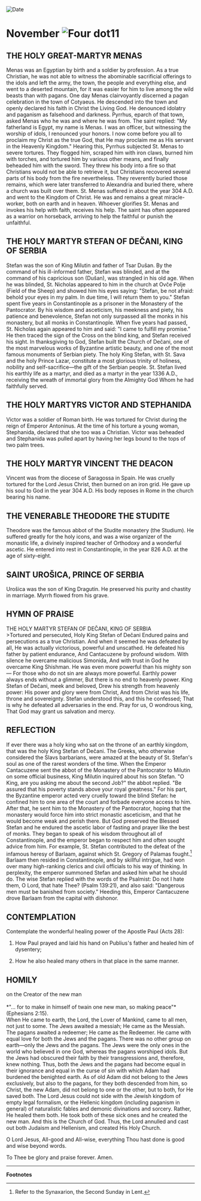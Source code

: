 
<RunningHead />
<Image src="/title-imprint.png" height={68} width={50} alt="Date" className="title-imprint"/>

# <div id="date">November <Image className="four-dot" src="/four-dot.png" height={15} width={15} alt="Four dot" />11</div>

## THE HOLY GREAT-MARTYR MENAS

Menas was an Egyptian by birth and a soldier by profession. As a true Christian, he was not able to witness the abominable sacrificial offerings to the idols and left the army, the town, the people and everything else, and went to a deserted mountain, for it was easier for him to live among the wild beasts than with pagans. One day Menas clairvoyantly discerned a pagan celebration in the town of Cotyaeus. He descended into the town and openly declared his faith in Christ the Living God. He denounced idolatry and paganism as falsehood and darkness. Pyrrhus, eparch of that town, asked Menas who he was and where he was from. The saint replied: "My fatherland is Egypt, my name is Menas. I was an officer, but witnessing the worship of idols, I renounced your honors. I now come before you all to proclaim my Christ as the true God, that He may proclaim me as His servant in the Heavenly Kingdom." Hearing this, Pyrrhus subjected St. Menas to severe tortures. They flogged him, scraped him with iron claws, burned him with torches, and tortured him by various other means, and finally beheaded him with the sword. They threw his body into a fire so that Christians would not be able to retrieve it, but Christians recovered several parts of his body from the fire nevertheless. They reverently buried those remains, which were later transferred to Alexandria and buried there, where a church was built over them. St. Menas suffered in about the year 304 A.D. and went to the Kingdom of Christ. He was and remains a great miracle-worker, both on earth and in heaven. Whoever glorifies St. Menas and invokes his help with faith, receives his help. The saint has often appeared as a warrior on horseback, arriving to help the faithful or punish the unfaithful.

## THE HOLY MARTYR STEFAN OF DEČANI, KING OF SERBIA

Stefan was the son of King Milutin and father of Tsar Dušan.  By the command of his ill-informed father, Stefan was blinded, and at the command of his capricious son (Dušan), was strangled in his old age. When he was blinded, St. Nicholas appeared to him in the church at Ovče Polje (Field of the Sheep) and showed him his eyes saying: "Stefan, be not afraid: behold your eyes in my palm. In due time, I will return them to you." Stefan spent five years in Constantinople as a prisoner in the Monastery of the Pantocrator. By his wisdom and asceticism, his meekness and piety, his patience and benevolence, Stefan not only surpassed all the monks in his monastery, but all monks in Constantinople. When five years had passed, St. Nicholas again appeared to him and said: "I came to fulfill my promise." He then traced the sign of the Cross on the blind king, and Stefan received his sight. In thanksgiving to God, Stefan built the Church of Dečani, one of the most marvelous works of Byzantine artistic beauty, and one of the most famous monuments of Serbian piety. The holy King Stefan, with St. Sava and the holy Prince Lazar, constitute a most glorious trinity of holiness, nobility and self-sacrifice—the gift of the Serbian people. St. Stefan lived his earthly life as a martyr, and died as a martyr in the year 1336 A.D., receiving the wreath of immortal glory from the Almighty God Whom he had faithfully served.

## THE HOLY MARTYRS VICTOR AND STEPHANIDA

Victor was a soldier of Roman birth. He was tortured for Christ during the reign of Emperor Antoninus. At the time of his torture a young woman, Stephanida, declared that she too was a Christian. Victor was beheaded and Stephanida was pulled apart by having her legs bound to the tops of two palm trees.

## THE HOLY MARTYR VINCENT THE DEACON

Vincent was from the diocese of Saragossa in Spain. He was cruelly tortured for the Lord Jesus Christ, then burned on an iron grid. He gave up his soul to God in the year 304 A.D. His body reposes in Rome in the church bearing his name.

## THE VENERABLE THEODORE THE STUDITE

Theodore was the famous abbot of the Studite monastery (the Studium). He suffered greatly for the holy icons, and was a wise organizer of the monastic life, a divinely inspired teacher of Orthodoxy and a wonderful ascetic. He entered into rest in Constantinople, in the year 826 A.D. at the age of sixty-eight.

## SAINT UROŠICA, PRINCE OF SERBIA

Urošica was the son of King Dragutin.  He preserved his purity and chastity in marriage. Myrrh flowed from his grave.


## HYMN OF PRAISE
<div style={{textAlign:'center', color:'crimson', fontWeight:'bold'}}>
THE HOLY MARTYR STEFAN OF DEČANI, KING OF SERBIA
</div>
>Tortured and persecuted, Holy King Stefan of Dečani  
Endured pains and persecutions as a true Christian.  
And when it seemed he was defeated by all,  
He was actually victorious, powerful and unscathed.  
He defeated his father by patient endurance,  
And Cantacuzene by profound wisdom.  
With silence he overcame malicious Simonida,  
And with trust in God he overcame King Shishman.  
He was even more powerful than his mighty son—  
For those who do not sin are always more powerful.  
Earthly power always ends without a glimmer,  
But there is no end to heavenly power.  
King Stefan of Dečani, meek and beloved,  
Drew his strength from heavenly power:  
His power and glory were from Christ,  
And from Christ was his life, throne and sovereignty.  
Stefan understood this, and this he confessed;  
That is why he defeated all adversaries in the end.  
Pray for us, O wondrous king,  
That God may grant us salvation and mercy.  


## REFLECTION

If ever there was a holy king who sat on the throne of an earthly kingdom, that was the holy King Stefan of Dečani. The Greeks, who otherwise considered the Slavs barbarians, were amazed at the beauty of St. Stefan's soul as one of the rarest wonders of the time. When the Emperor Cantacuzene sent the abbot of the Monastery of the Pantocrator to Milutin on some official business, King Milutin inquired about his son Stefan. "O King, are you asking me about the second Job?" the abbot replied. "Be assured that his poverty stands above your royal greatness." For his part, the Byzantine emperor acted very cruelly toward the blind Stefan: he confined him to one area of the court and forbade everyone access to him. After that, he sent him to the Monastery of the Pantocrator, hoping that the monastery would force him into strict monastic asceticism, and that he would become weak and perish there. But God preserved the Blessed Stefan and he endured the ascetic labor of fasting and prayer like the best of monks. They began to speak of his wisdom throughout all of Constantinople, and the emperor began to respect him and often sought advice from him. For example, St. Stefan contributed to the defeat of the infamous heresy of Barlaam, against which St. Gregory of Palamas fought.[^1] Barlaam then resided in Constantinople, and by skillful intrigue, had won over many high-ranking clerics and civil officials to his way of thinking. In perplexity, the emperor summoned Stefan and asked him what he should do. The wise Stefan replied with the words of the Psalmist: Do not I hate them, O Lord, that hate Thee? (Psalm 139:21), and also said: "Dangerous men must be banished from society." Heeding this, Emperor Cantacuzene drove Barlaam from the capital with dishonor.


## CONTEMPLATION

Contemplate the wonderful healing power of the Apostle Paul (Acts 28):

1. How Paul prayed and laid his hand on Publius's father and healed him of dysentery;

2. How he also healed many others in that place in the same manner.


## HOMILY
<div style={{textAlign:'center', color:'crimson', fontWeight:'bold'}}>
on the Creator of the new man
</div>
<br />
<div style={{textAlign:'right'}}>
*"… for to make in himself of twain one new man, so making peace"* (Ephesians 2:15).
</div>
When He came to earth, the Lord, the Lover of Mankind, came to all men, not just to some. The Jews awaited a messiah; He came as the Messiah. The pagans awaited a redeemer; He came as the Redeemer. He came with equal love for both the Jews and the pagans. There was no other group on earth—only the Jews and the pagans. The Jews were the only ones in the world who believed in one God, whereas the pagans worshiped idols. But the Jews had obscured their faith by their transgressions and, therefore, knew nothing. Thus, both the Jews and the pagans had become equal in their ignorance and equal in the curse of sin with which Adam had burdened the benighted earth. As of old Adam did not belong to the Jews exclusively, but also to the pagans, for they both descended from him, so Christ, the new Adam, did not belong to one or the other, but to both, for He saved both. The Lord Jesus could not side with the Jewish kingdom of empty legal formalism, or the Hellenic kingdom (including paganism in general) of naturalistic fables and demonic divinations and sorcery. Rather, He healed them both. He took both of these sick ones and he created the new man. And this is the Church of God. Thus, the Lord annulled and cast out both Judaism and Hellenism, and created His Holy Church.

O Lord Jesus, All-good and All-wise, everything Thou hast done is good and wise beyond words.

To Thee be glory and praise forever. Amen.

---
**Footnotes**

[^1]: Refer to the Synaxarion, the Second Sunday in Lent.